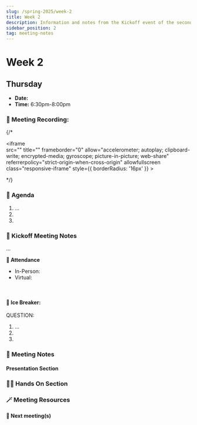 ```yaml
---
slug: /spring-2025/week-2
title: Week 2
description: Information and notes from the Kickoff event of the second week of the Spring 2025 semester for the UMass Lowell Cloud Computing Club. 
sidebar_position: 2
tag: meeting-notes
---
```


# Week 2

## Thursday

- **Date:** 
- **Time:** 6:30pm-8:00pm

### 🎥 Meeting Recording:
{/* <div class="iframe-container">
    <iframe  
        src="" 
        title="" 
        frameborder="0" 
        allow="accelerometer; autoplay; clipboard-write; encrypted-media; gyroscope; picture-in-picture; web-share" 
        referrerpolicy="strict-origin-when-cross-origin" 
        allowfullscreen
        class="responsive-iframe"
        style={{
            borderRadius: '16px'
        }}
    >
    </iframe>
</div> */}


### 🚩 Agenda
1. ...
2. 
3. 

### 📓 Kickoff Meeting Notes
...
<br/>

**📄 Attendance**
- In-Person: 
- Virtual: 
<br/>

#### 🧊 Ice Breaker:
QUESTION:
1. ...
2. 
3. 


### 📓 Meeting Notes

#### Presentation Section

### 🧑‍💻 Hands On Section

### 🪄 Meeting Resources

#### 🚀 Next meeting(s)

